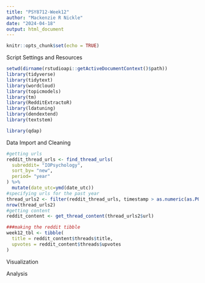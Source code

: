 ```yaml
---
title: "PSY8712-Week12"
author: "Mackenzie R Nickle"
date: "2024-04-18"
output: html_document
---
```


```r
knitr::opts_chunk$set(echo = TRUE)
```

Script Settings and Resources
```r
setwd(dirname(rstudioapi::getActiveDocumentContext()$path))
library(tidyverse)
library(tidytext)
library(wordcloud)
library(topicmodels)
library(tm)
library(RedditExtractoR)
library(ldatuning)
library(dendextend)
library(textstem)
```


```r
library(qdap)
```

Data Import and Cleaning
```r
#getting urls
reddit_thread_urls <- find_thread_urls(
  subreddit= "IOPsychology",
  sort_by= "new",
  period= "year"
) %>%
  mutate(date_utc=ymd(date_utc))
#specifying urls for the past year
thread_urls2 <- filter(reddit_thread_urls, timestamp > as.numeric(as.POSIXct(Sys.Date()-365)))
nrow(thread_urls2)
#getting content
reddit_content <- get_thread_content(thread_urls2$url)

###making the reddit tibble
week12_tbl <- tibble(
  title = reddit_content$threads$title,
  upvotes = reddit_content$threads$upvotes
)
```


Visualization

Analysis
